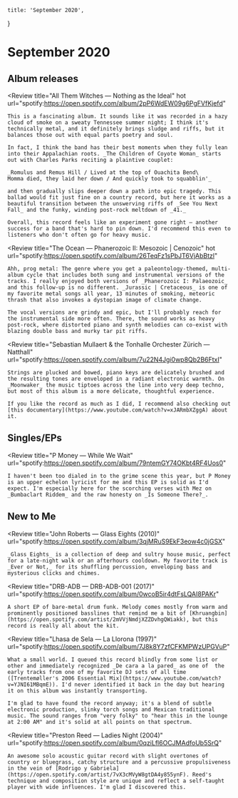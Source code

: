 
	title: 'September 2020',
}

# September 2020

## Album releases

<Review
	title="All Them Witches — Nothing as the Ideal"
	hot
	url="spotify:https://open.spotify.com/album/2pP6WdEW09g6PgFVfKjefd"
>
	This is a fascinating album. It sounds like it was recorded in a hazy cloud of smoke on a sweaty Tennessee summer night; I think it's technically metal, and it definitely brings sludge and riffs, but it balances those out with equal parts poetry and soul.

	In fact, I think the band has their best moments when they fully lean into their Appalachian roots. _The Children of Coyote Woman_ starts out with Charles Parks reciting a plaintive couplet:

	_Romulus and Remus Hill / Lived at the top of Ouachita Bend\
	Momma died, they laid her down / And quickly took to squabblin'_

	and then gradually slips deeper down a path into epic tragedy. This ballad would fit just fine on a country record, but here it works as a beautiful transition between the unswerving riffs of _See You Next Fall_ and the funky, winding post-rock meltdown of _41._

	Overall, this record feels like an experiment gone right — another success for a band that's hard to pin down. I'd recommend this even to listeners who don't often go for heavy music.
</Review>

<Review
	title="The Ocean — Phanerozoic II: Mesozoic | Cenozoic"
	hot
	url="spotify:https://open.spotify.com/album/26TeqFz1sPbJT6VjAbBtzl"
>
	Ahh, prog metal: The genre where you get a paleontology-themed, multi-album cycle that includes both sung and instrumental versions of the tracks. I really enjoyed both versions of _Phanerozoic I: Palaeozoic_ and this follow-up is no different. _Jurassic | Cretaceous_ is one of my favorite metal songs all year, 13 minutes of smoking, meteoric thrash that also invokes a dystopian image of climate change.

	The vocal versions are grindy and epic, but I'll probably reach for the instrumental side more often. There, the sound works as heavy post-rock, where distorted piano and synth melodies can co-exist with blazing double bass and murky tar pit riffs.
</Review>

<Review
	title="Sebastian Mullaert & the Tonhalle Orchester Zürich — Natthall"
	url="spotify:https://open.spotify.com/album/7u22N4Jgi0wp8Qb2B6FtxI"
>
	Strings are plucked and bowed, piano keys are delicately brushed and the resulting tones are enveloped in a radiant electronic warmth. On _Moonwaker_ the music tiptoes across the line into very deep techno, but most of this album is a more delicate, thoughtful experience.

	If you like the record as much as I did, I recommend also checking out [this documentary](https://www.youtube.com/watch?v=xJARmbXZggA) about it.
</Review>


## Singles/EPs

<Review
	title="P Money — While We Wait"
	url="spotify:https://open.spotify.com/album/79ntemGY74OKbt4RF4Uos0"
>
	I haven't been too dialed in to the grime scene this year, but P Money is an upper echelon lyricist for me and this EP is solid as I'd expect. I'm especially here for the scorching verses with Mez on _Bumbaclart Riddem_ and the raw honesty on _Is Someone There?_.
</Review>


## New to Me

<Review
	title="John Roberts — Glass Eights (2010)"
	url="spotify:https://open.spotify.com/album/3qjMRuS9EkF3eow4c0jGSX"
>
	_Glass Eights_ is a collection of deep and sultry house music, perfect for a late-night walk or an afterhours cooldown. My favorite track is _Ever or Not,_ for its shuffling percussion, enveloping bass and mysterious clicks and chimes.
</Review>

<Review
	title="DRB-ADB — DRB-ADB-001 (2017)"
	url="spotify:https://open.spotify.com/album/0wcoB5ir4dtFsLQAI8PAKr"
>
	A short EP of bare-metal drum funk. Melody comes mostly from warm and prominently positioned basslines that remind me a bit of [Khruangbin](https://open.spotify.com/artist/2mVVjNmdjXZZDvhgQWiakk), but this record is really all about the kit.
</Review>

<Review
	title="Lhasa de Sela — La Llorona (1997)"
	url="spotify:https://open.spotify.com/album/7J8k8Y7zfCFKMPWzUPGVuP"
>
	What a small world. I queued this record blindly from some list or other and immediately recognized _De cara a la pared_ as one of  the early tracks from one of my favorite DJ sets of all time ([Trentemøller's 2006 Essential Mix](https://www.youtube.com/watch?v=YJNI61MBqmE)). I'd never identified it back in the day but hearing it on this album was instantly transporting.

	I'm glad to have found the record anyway; it's a blend of subtle electronic production, slinky torch songs and Mexican traditional music. The sound ranges from "very folky" to "hear this in the lounge at 2:00 AM" and it's solid at all points on that spectrum.
</Review>

<Review
	title="Preston Reed — Ladies Night (2004)"
	url="spotify:https://open.spotify.com/album/0qziLfl6OCJMAdfoUb5SrQ"
>
	An awesome solo acoustic guitar record with slight overtones of country or bluegrass, catchy structure and a percussive propulsiveness in the vein of [Rodrigo y Gabriela](https://open.spotify.com/artist/7vX3cMVyW8gtDA4y855ynF). Reed's technique and composition style are unique and reflect a self-taught player with wide influences. I'm glad I discovered this.
</Review>
